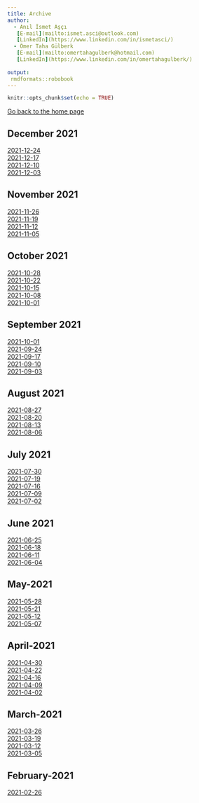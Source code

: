 ```yaml
---
title: Archive
author: 
  - Anıl İsmet Aşçı
   [E-mail](mailto:ismet.asci@outlook.com)
   [LinkedIn](https://www.linkedin.com/in/ismetasci/)
  - Ömer Taha Gülberk
   [E-mail](mailto:omertahagulberk@hotmail.com)
   [LinkedIn](https://www.linkedin.com/in/omertahagulberk/)
    
output:
 rmdformats::robobook
---
```


```r
knitr::opts_chunk$set(echo = TRUE)
```






<div><a href="index_en.html">Go back to the home page </a></div>

## December 2021

<div><a href="TCMB_EN_2021-12-24.html">2021-12-24</a></div>
<div><a href="TCMB_EN_2021-12-17.html">2021-12-17</a></div>
<div><a href="TCMB_EN_2021-12-10.html">2021-12-10</a></div>
<div><a href="TCMB_EN_2021-12-03.html">2021-12-03</a></div>

## November 2021

<div><a href="TCMB_EN_2021-11-26.html">2021-11-26</a></div>
<div><a href="TCMB_EN_2021-11-19.html">2021-11-19</a></div>
<div><a href="TCMB_EN_2021-11-12.html">2021-11-12</a></div>
<div><a href="TCMB_EN_2021-11-05.html">2021-11-05</a></div>

## October 2021

<div><a href="TCMB_EN_2021-10-28.html">2021-10-28</a></div>
<div><a href="TCMB_EN_2021-10-22.html">2021-10-22</a></div>
<div><a href="TCMB_EN_2021-10-15.html">2021-10-15</a></div>
<div><a href="TCMB_EN_2021-10-08.html">2021-10-08</a></div>
<div><a href="TCMB_EN_2021-10-01.html">2021-10-01</a></div>

## September 2021

<div><a href="TCMB_EN_2021-10-01.html">2021-10-01</a></div>
<div><a href="TCMB_EN_2021-09-24.html">2021-09-24</a></div>
<div><a href="TCMB_EN_2021-09-17.html">2021-09-17</a></div>
<div><a href="TCMB_EN_2021-09-10.html">2021-09-10</a></div>
<div><a href="TCMB_EN_2021-09-03.html">2021-09-03</a></div>

## August 2021

<div><a href="TCMB_EN_2021-08-27.html">2021-08-27</a></div>
<div><a href="TCMB_EN_2021-08-20.html">2021-08-20</a></div>
<div><a href="TCMB_EN_2021-08-13.html">2021-08-13</a></div>
<div><a href="TCMB_EN_2021-08-06.html">2021-08-06</a></div>

## July 2021

<div><a href="TCMB_EN_2021-07-30.html">2021-07-30</a></div>
<div><a href="TCMB_EN_2021-07-19.html">2021-07-19</a></div>
<div><a href="TCMB_EN_2021-07-16.html">2021-07-16</a></div>
<div><a href="TCMB_EN_2021-07-09.html">2021-07-09</a></div>
<div><a href="TCMB_EN_2021-07-02.html">2021-07-02</a></div>

## June 2021

<div><a href="TCMB_EN_2021-06-25.html">2021-06-25</a></div>
<div><a href="TCMB_EN_2021-06-18.html">2021-06-18</a></div>
<div><a href="TCMB_EN_2021-06-11.html">2021-06-11</a></div>
<div><a href="TCMB_EN_2021-06-04.html">2021-06-04</a></div>

## May-2021

<div><a href="TCMB_EN_2021-05-28.html">2021-05-28</a></div>
<div><a href="TCMB_EN_2021-05-21.html">2021-05-21</a></div>
<div><a href="TCMB_EN_2021-05-12.html">2021-05-12</a></div>
<div><a href="TCMB_EN_2021-05-07.html">2021-05-07</a></div>


## April-2021

<div><a href="TCMB_EN_2021-04-30.html">2021-04-30</a></div>
<div><a href="TCMB_EN_2021-04-22.html">2021-04-22</a></div>
<div><a href="TCMB_EN_2021-04-16.html">2021-04-16</a></div>
<div><a href="TCMB_EN_2021-04-09.html">2021-04-09</a></div>
<div><a href="TCMB_EN_2021-04-02.html">2021-04-02</a></div>

## March-2021

<div><a href="TCMB_EN_2021-03-26.html">2021-03-26</a></div>
<div><a href="TCMB_EN_2021-03-19.html">2021-03-19</a></div>
<div><a href="TCMB_EN_2021-03-12.html">2021-03-12</a></div>
<div><a href="TCMB_EN_2021-03-05.html">2021-03-05</a></div>

## February-2021

<div><a href="TCMB_EN_2021-02-26.html">2021-02-26</a></div>